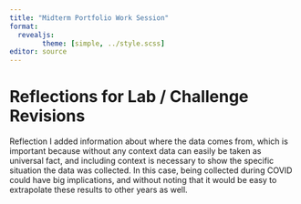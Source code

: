 ```yaml
---
title: "Midterm Portfolio Work Session"
format: 
  revealjs:
        theme: [simple, ../style.scss]
editor: source
---
```



<!-- Feedback from Grade Expectation quiz: -->

<!-- - I am wondering if there is a specific number for the amount of assignments that constitutes all but a few for when phrasing like this is used in the grading criteria.¬ -->

<!-- - I'm confused by what counts as progression and pushing yourself, how is that measured. I think for me I would like a specific amount of challenges and maybe a growth over time of challenging oneself. -->

<!-- While this would be good, this is hard to measure and to show when arguing for our grades. (group collaboration) -->

# Reflections for Lab / Challenge Revisions

<!-- show examples of really good reflections -->

Reflection I added information about where the data comes from, which is important because without any context data can easily be taken as universal fact, and including context is necessary to show the specific situation the data was collected. In this case, being collected during COVID could have big implications, and without noting that it would be easy to extrapolate these results to other years as well.